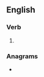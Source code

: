 ==English==

===Verb===
{{head|en|verb form}}

# {{en-third-person singular of|take care}}

===Anagrams===
* {{anagrams|en|a=aaceekrst|caretakes}}
